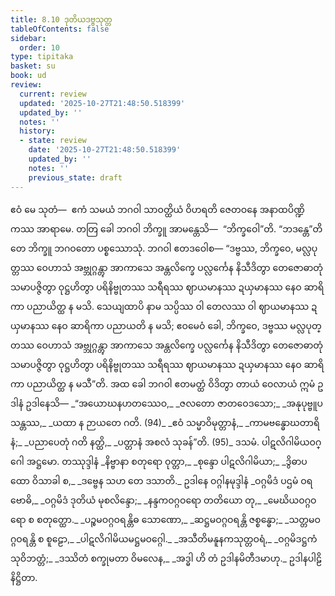 ```yaml
---
title: 8.10 ဒုတိယဒဗ္ဗသုတ္တ
tableOfContents: false
sidebar:
  order: 10
type: tipitaka
basket: su
book: ud
review:
  current: review
  updated: '2025-10-27T21:48:50.518399'
  updated_by: ''
  notes: ''
  history:
  - state: review
    date: '2025-10-27T21:48:50.518399'
    updated_by: ''
    notes: ''
    previous_state: draft
---
```



<ReviewStatus review={frontmatter.review} showDetails={true} />

<HypothesisAnnotation frontmatter={frontmatter} />

<DynamicBreadcrumb />

<Division number="80" book="ud" e="ch" v="18" p="192">

<Paragraph number="753" book="ud">
ဧဝံ မေ သုတံ—  ဧကံ သမယံ ဘဂဝါ သာဝတ္ထိယံ ဝိဟရတိ ဇေတဝနေ အနာထပိဏ္ဍိကဿ အာရာမေ. တတြ ခေါ ဘဂဝါ ဘိက္ခူ အာမန္တေသိ—  “ဘိက္ခဝေါ”တိ. “ဘဒန္တေ”တိ တေ ဘိက္ခူ ဘဂဝတော ပစ္စဿောသုံ. ဘဂဝါ ဧတဒဝေါစ—
</Paragraph>

<Paragraph number="754" book="ud">
“ဒဗ္ဗဿ, ဘိက္ခဝေ, မလ္လပုတ္တဿ ဝေဟာသံ အဗ္ဘုဂ္ဂန္တွာ အာကာသေ အန္တလိက္ခေ ပလ္လင်္ကေန နိသီဒိတွာ တေဇောဓာတုံ သမာပဇ္ဇိတွာ ဝုဋ္ဌဟိတွာ ပရိနိဗ္ဗုတဿ သရီရဿ ဈာယမာနဿ ဍယှမာနဿ နေဝ ဆာရိကာ ပညာယိတ္ထ န မသိ. သေယျထာပိ နာမ သပ္ပိဿ ဝါ တေလဿ ဝါ ဈာယမာနဿ ဍယှမာနဿ နေဝ ဆာရိကာ ပညာယတိ န မသိ; ဧဝမေဝံ ခေါ, ဘိက္ခဝေ, ဒဗ္ဗဿ မလ္လပုတ္တဿ ဝေဟာသံ အဗ္ဘုဂ္ဂန္တွာ အာကာသေ အန္တလိက္ခေ ပလ္လင်္ကေန နိသီဒိတွာ တေဇောဓာတုံ သမာပဇ္ဇိတွာ ဝုဋ္ဌဟိတွာ ပရိနိဗ္ဗုတဿ သရီရဿ ဈာယမာနဿ ဍယှမာနဿ နေဝ ဆာရိကာ ပညာယိတ္ထ န မသီ”တိ.
</Paragraph>

<Paragraph number="755" book="ud">
အထ ခေါ ဘဂဝါ ဧတမတ္ထံ ဝိဒိတွာ တာယံ ဝေလာယံ ဣမံ ဥဒါနံ ဥဒါနေသိ—
</Paragraph>

<Paragraph number="756" type="verses" book="ud">
_“အယောဃနဟတဿေဝ,_  
_ဇလတော ဇာတဝေဒသော;_  
_အနုပုဗ္ဗူပသန္တဿ,_  
_ယထာ န ဉာယတေ ဂတိ. (94)_  

</Paragraph>

<Paragraph number="757" type="verses" book="ud">
_ဧဝံ သမ္မာဝိမုတ္တာနံ,_  
_ကာမဗန္ဓောဃတာရိနံ;_  
_ပညာပေတုံ ဂတိ နတ္ထိ,_  
_ပတ္တာနံ အစလံ သုခန်”တိ. (95)_  


</Paragraph>
</Division>

<Paragraph number="758" type="center" book="ud">
ဒသမံ.



</Paragraph>

<Paragraph number="759" type="center" book="ud">
ပါဋလိဂါမိယဝဂ္ဂေါ အဋ္ဌမော.



</Paragraph>

<Paragraph number="760" type="center" book="ud">
တဿုဒ္ဒါနံ


</Paragraph>

<Paragraph number="761" type="verses" book="ud">
_နိဗ္ဗာနာ စတုရော ဝုတ္တာ,_  
_စုန္ဒော ပါဋလိဂါမိယာ;_  
_ဒွိဓာပထော ဝိသာခါ စ,_  
_ဒဗ္ဗေန သဟ တေ ဒသာတိ._  


</Paragraph>

<Paragraph number="762" type="center" book="ud">
ဥဒါနေ ဝဂ္ဂါနမုဒ္ဒါနံ


</Paragraph>

<Paragraph number="763" type="verses" book="ud">
_ဝဂ္ဂမိဒံ ပဌမံ ဝရဗောဓိ,_  
_ဝဂ္ဂမိဒံ ဒုတိယံ မုစလိန္ဒော;_  
_နန္ဒကဝဂ္ဂဝရော တတိယော တု,_  
_မေဃိယဝဂ္ဂဝရော စ စတုတ္ထော._  

</Paragraph>

<Paragraph number="764" type="verses" book="ud">
_ပဉ္စမဝဂ္ဂဝရန္တိဓ သောဏော,_  
_ဆဋ္ဌမဝဂ္ဂဝရန္တိ ဇစ္စန္ဓော;_  
_သတ္တမဝဂ္ဂဝရန္တိ စ စူဠော,_  
_ပါဋလိဂါမိယမဋ္ဌမဝဂ္ဂေါ._  

</Paragraph>

<Paragraph number="765" type="verses" book="ud">
_အသီတိမနူနကသုတ္တဝရံ,_  
_ဝဂ္ဂမိဒဋ္ဌကံ သုဝိဘတ္တံ;_  
_ဒဿိတံ စက္ခုမတာ ဝိမလေန,_  
_အဒ္ဓါ ဟိ တံ ဥဒါနမိတီဒမာဟု._  


</Paragraph>

<Paragraph number="766" type="center" book="ud">
ဥဒါနပါဠိ နိဋ္ဌိတာ.
</Paragraph>